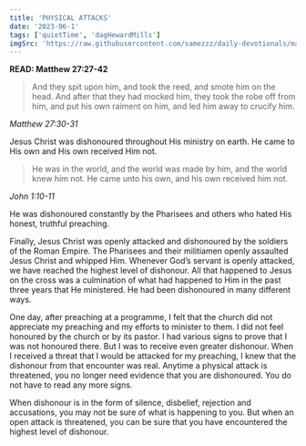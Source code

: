 ```yaml
---
title: 'PHYSICAL ATTACKS'
date: '2023-06-1'
tags: ['quietTime', 'dagHewardMills']
imgSrc: 'https://raw.githubusercontent.com/samezzz/daily-devotionals/main/images/evangelist-dag.jpg'
---
```


**READ: Matthew 27:27-42**

>And they spit upon him, and took the reed, and smote him on the head. And after that they had mocked him, they took the robe off from him, and put his own raiment on him, and led him away to crucify him. 

*Matthew 27:30-31* 

Jesus Christ was dishonoured throughout His ministry on earth. He came to His own and His own received Him not. 

>He was in the world, and the world was made by him, and the world knew him not. He came unto his own, and his own received him not. 

*John 1:10-11* 

He was dishonoured constantly by the Pharisees and others who hated His honest, truthful preaching. 

Finally, Jesus Christ was openly attacked and dishonoured by the soldiers of the Roman Empire. The Pharisees and their militiamen openly assaulted Jesus Christ and whipped Him. Whenever God’s servant is openly attacked, we have reached the highest level of dishonour. All that happened to Jesus on the cross was a culmination of what had happened to Him in the past three years that He ministered. He had been dishonoured in many different ways.

One day, after preaching at a programme, I felt that the church did not appreciate my preaching and my efforts to minister to them. I did not feel honoured by the church or by its pastor. I had various signs to prove that I was not honoured there. But I was to receive even greater dishonour. When I received a threat that I would be attacked for my preaching, I knew that the dishonour from that encounter was real. Anytime a physical attack is threatened, you no longer need evidence that you are dishonoured. You do not have to read any more signs. 

When dishonour is in the form of silence, disbelief, rejection and accusations, you may not be sure of what is happening to you. But when an open attack is threatened, you can be sure that you have encountered the highest level of dishonour. 